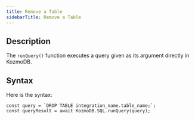 ```yaml
---
title: Remove a Table
sidebarTitle: Remove a Table
---
```


## Description

The `runQuery()` function executes a query given as its argument directly in KozmoDB.

## Syntax

Here is the syntax:

```
const query = `DROP TABLE integration_name.table_name;`;
const queryResult = await KozmoDB.SQL.runQuery(query);
```
